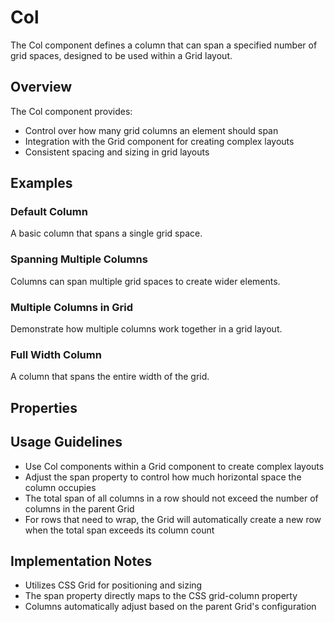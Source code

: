 

<Meta of={ColStories} />

# Col

The Col component defines a column that can span a specified number of grid spaces, designed to be used within a Grid layout.

## Overview

The Col component provides:

- Control over how many grid columns an element should span
- Integration with the Grid component for creating complex layouts
- Consistent spacing and sizing in grid layouts

## Examples

### Default Column

A basic column that spans a single grid space.

<Canvas of={ColStories.Default} />

### Spanning Multiple Columns

Columns can span multiple grid spaces to create wider elements.

<Canvas of={ColStories.SpanMultipleColumns} />

### Multiple Columns in Grid

Demonstrate how multiple columns work together in a grid layout.

<Canvas of={ColStories.MultipleColumnsInGrid} />

### Full Width Column

A column that spans the entire width of the grid.

<Canvas of={ColStories.FullWidthColumn} />

## Properties

<Controls of={ColStories.Default} />

## Usage Guidelines

- Use Col components within a Grid component to create complex layouts
- Adjust the span property to control how much horizontal space the column occupies
- The total span of all columns in a row should not exceed the number of columns in the parent Grid
- For rows that need to wrap, the Grid will automatically create a new row when the total span exceeds its column count

## Implementation Notes

- Utilizes CSS Grid for positioning and sizing
- The span property directly maps to the CSS grid-column property
- Columns automatically adjust based on the parent Grid's configuration
